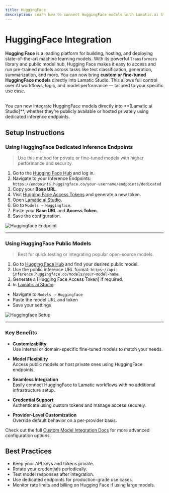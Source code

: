 ---
title: HuggingFace
description: Learn how to connect HuggingFace models with Lamatic.ai Studio
---

[Hugging Face Hub]: https://huggingface.co/
[Hugging Face Access Tokens]: https://huggingface.co/settings/tokens
[Lamatic.ai Studio]: https://studio.lamatic.ai
[Lamatic Support]: https://support.lamatic.ai

# HuggingFace Integration

**Hugging Face** is a leading platform for building, hosting, and deploying state-of-the-art machine learning models. With its powerful `Transformers` library and public model hub, Hugging Face makes it easy to access and run pre-trained models across tasks like text classification, generation, summarization, and more. You can now bring **custom or fine-tuned HuggingFace models** directly into Lamatic Studio. This allows full control over AI workflows, logic, and model performance — tailored to your specific use case.

<br/>
You can now integrate HuggingFace models directly into **[Lamatic.ai Studio]**, whether they’re publicly available or hosted privately using dedicated inference endpoints.


## Setup Instructions

### Using HuggingFace Dedicated Inference Endpoints

> Use this method for private or fine-tuned models with higher performance and security.

1. Go to the [Hugging Face Hub] and log in.
2. Navigate to your Inference Endpoints: `https://endpoints.huggingface.co/your-username/endpoints/dedicated`
3. Copy your **Base URL**.
4. Visit [Hugging Face Access Tokens] and generate a new token.
5. Open [Lamatic.ai Studio].
6. Go to `Models → Huggingface`.
7. Paste your **Base URL** and **Access Token**.
8. Save the configuration.

![Huggingface Endpoint](./img/huggingface_endpoint1.png)

---

### Using HuggingFace Public Models
> Best for quick testing or integrating popular open-source models.

1. Go to [Hugging Face Hub] and find your desired public model.
2. Use the public inference URL format: `https://api-inference.huggingface.co/models/your-model-name`
3. Generate a [Hugging Face Access Token] if required.
4. In [Lamatic.ai Studio]:
- Navigate to `Models → Huggingface`
- Paste the model URL and token
- Save your settings

![Huggingface Setup](./img/hg-integration.png)

---

### Key Benefits

- **Customizability**  
Use internal or domain-specific fine-tuned models to match your needs.

- **Model Flexibility**  
Access public models or host private ones using HuggingFace endpoints.

- **Seamless Integration**  
Easily connect HuggingFace to Lamatic workflows with no additional infrastructure setup.

- **Credential Support**  
Authenticate using custom tokens and manage access securely.

- **Provider-Level Customization**  
Override default behavior on a per-provider basis.

Check out the full [Custom Model Integration Docs](https://lamatic.ai/docs/models/custom-model-integration) for more advanced configuration options.


## Best Practices

- Keep your API keys and tokens private.
- Rotate your credentials periodically.
- Test model responses after integration.
- Use dedicated endpoints for production-grade use cases.
- Monitor rate limits and billing on Hugging Face if using large models.